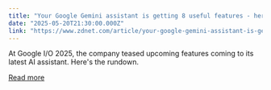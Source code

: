 ```yaml
---
title: "Your Google Gemini assistant is getting 8 useful features - here's the update log"
date: "2025-05-20T21:30:00.000Z"
link: "https://www.zdnet.com/article/your-google-gemini-assistant-is-getting-8-useful-features-heres-the-update-log/"
---
```


At Google I/O 2025, the company teased upcoming features coming to its latest AI assistant. Here's the rundown.

[Read more](https://www.zdnet.com/article/your-google-gemini-assistant-is-getting-8-useful-features-heres-the-update-log/)
